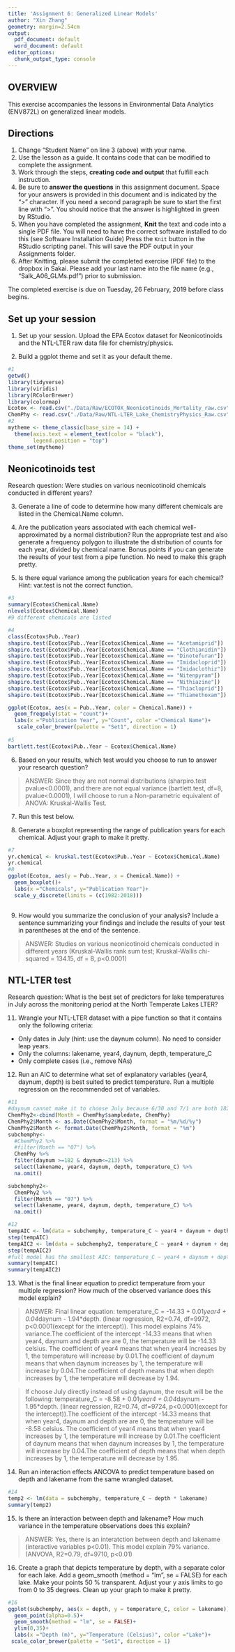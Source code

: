 ```yaml
---
title: 'Assignment 6: Generalized Linear Models'
author: "Xin Zhang"
geometry: margin=2.54cm
output:
  pdf_document: default
  word_document: default
editor_options:
  chunk_output_type: console
---
```


## OVERVIEW

This exercise accompanies the lessons in Environmental Data Analytics (ENV872L) on generalized linear models. 

## Directions
1. Change "Student Name" on line 3 (above) with your name.
2. Use the lesson as a guide. It contains code that can be modified to complete the assignment.
3. Work through the steps, **creating code and output** that fulfill each instruction.
4. Be sure to **answer the questions** in this assignment document.
Space for your answers is provided in this document and is indicated by the ">" character.
If you need a second paragraph be sure to start the first line with ">".
You should notice that the answer is highlighted in green by RStudio. 
6. When you have completed the assignment, **Knit** the text and code into a single PDF file.
You will need to have the correct software installed to do this (see Software Installation Guide)
Press the `Knit` button in the RStudio scripting panel.
This will save the PDF output in your Assignments folder.
8. After Knitting, please submit the completed exercise (PDF file) to the dropbox in Sakai. Please add your last name into the file name (e.g., "Salk_A06_GLMs.pdf") prior to submission.

The completed exercise is due on Tuesday, 26 February, 2019 before class begins.

## Set up your session 
1. Set up your session. Upload the EPA Ecotox dataset for Neonicotinoids and the NTL-LTER raw data file for chemistry/physics. 

2. Build a ggplot theme and set it as your default theme.

```r
#1
getwd()
library(tidyverse)
library(viridis)
library(RColorBrewer)
library(colormap)
Ecotox <- read.csv("./Data/Raw/ECOTOX_Neonicotinoids_Mortality_raw.csv")
ChemPhy <- read.csv("./Data/Raw/NTL-LTER_Lake_ChemistryPhysics_Raw.csv")
#2
mytheme <- theme_classic(base_size = 14) +
  theme(axis.text = element_text(color = "black"), 
        legend.position = "top")
theme_set(mytheme)
```

## Neonicotinoids test
Research question: Were studies on various neonicotinoid chemicals conducted in different years? 

3. Generate a line of code to determine how many different chemicals are listed in the Chemical.Name column.

4. Are the publication years associated with each chemical well-approximated by a normal distribution? Run the appropriate test and also generate a frequency polygon to illustrate the distribution of counts for each year, divided by chemical name. Bonus points if you can generate the results of your test from a pipe function. No need to make this graph pretty.

5. Is there equal variance among the publication years for each chemical? Hint: var.test is not the correct function.

```r
#3
summary(Ecotox$Chemical.Name)
nlevels(Ecotox$Chemical.Name)
#9 different chemicals are listed

#4
class(Ecotox$Pub..Year)
shapiro.test(Ecotox$Pub..Year[Ecotox$Chemical.Name == "Acetamiprid"])
shapiro.test(Ecotox$Pub..Year[Ecotox$Chemical.Name == "Clothianidin"])
shapiro.test(Ecotox$Pub..Year[Ecotox$Chemical.Name == "Dinotefuran"])
shapiro.test(Ecotox$Pub..Year[Ecotox$Chemical.Name == "Imidacloprid"])
shapiro.test(Ecotox$Pub..Year[Ecotox$Chemical.Name == "Imidaclothiz"])
shapiro.test(Ecotox$Pub..Year[Ecotox$Chemical.Name == "Nitenpyram"])
shapiro.test(Ecotox$Pub..Year[Ecotox$Chemical.Name == "Nithiazine"])
shapiro.test(Ecotox$Pub..Year[Ecotox$Chemical.Name == "Thiacloprid"])
shapiro.test(Ecotox$Pub..Year[Ecotox$Chemical.Name == "Thiamethoxam"])

ggplot(Ecotox, aes(x = Pub..Year, color = Chemical.Name)) +
  geom_freqpoly(stat = "count")+
  labs(x ="Publication Year", y="Count", color ="Chemical Name")+
   scale_color_brewer(palette = "Set1", direction = 1)
  
#5
bartlett.test(Ecotox$Pub..Year ~ Ecotox$Chemical.Name)
```

6. Based on your results, which test would you choose to run to answer your research question?

> ANSWER: Since they are not normal distributions (sharpiro.test pvalue<0.0001), and there are not equal variance (bartlett.test, df=8, pvalue<0.0001), I will choose to run a Non-parametric equivalent of ANOVA: Kruskal-Wallis Test. 

7. Run this test below. 

8. Generate a boxplot representing the range of publication years for each chemical. Adjust your graph to make it pretty.
```r
#7
yr.chemical <- kruskal.test(Ecotox$Pub..Year ~ Ecotox$Chemical.Name)
yr.chemical
#8
ggplot(Ecotox, aes(y = Pub..Year, x = Chemical.Name)) +
  geom_boxplot()+
  labs(x ="Chemicals", y="Publication Year")+
  scale_y_discrete(limits = (c(1982:2018))) 
 
```


9. How would you summarize the conclusion of your analysis? Include a sentence summarizing your findings and include the results of your test in parentheses at the end of the sentence. 

> ANSWER: Studies on various neonicotinoid chemicals conducted in different years (Kruskal-Wallis rank sum test; Kruskal-Wallis chi-squared = 134.15, df = 8, p<0.0001)

## NTL-LTER test
Research question: What is the best set of predictors for lake temperatures in July across the monitoring period at the North Temperate Lakes LTER? 

11. Wrangle your NTL-LTER dataset with a pipe function so that it contains only the following criteria: 

* Only dates in July (hint: use the daynum column). No need to consider leap years.
* Only the columns: lakename, year4, daynum, depth, temperature_C
* Only complete cases (i.e., remove NAs)

12. Run an AIC to determine what set of explanatory variables (year4, daynum, depth) is best suited to predict temperature. Run a multiple regression on the recommended set of variables. 

```r
#11
#daynum cannot make it to choose July because 6/30 and 7/1 are both 182....
ChemPhy2<-cbind(Month = ChemPhy$sampledate, ChemPhy)
ChemPhy2$Month <- as.Date(ChemPhy2$Month, format = "%m/%d/%y")
ChemPhy2$Month <- format.Date(ChemPhy2$Month, format = "%m")
subchemphy<-
  #ChemPhy2 %>%
  #filter(Month == "07") %>%
  ChemPhy %>%
  filter(daynum >=182 & daynum<=213) %>%
  select(lakename, year4, daynum, depth, temperature_C) %>%
  na.omit()

subchemphy2<-
  ChemPhy2 %>%
  filter(Month == "07") %>%
  select(lakename, year4, daynum, depth, temperature_C) %>%
  na.omit()

#12
tempAIC <- lm(data = subchemphy, temperature_C ~ year4 + daynum + depth)
step(tempAIC)
tempAIC2 <- lm(data = subchemphy2, temperature_C ~ year4 + daynum + depth)
step(tempAIC2)
#full model has the smallest AIC: temperature_C ~ year4 + daynum + depth
summary(tempAIC)
summary(tempAIC2)
```

13. What is the final linear equation to predict temperature from your multiple regression? How much of the observed variance does this model explain?

> ANSWER: Final linear equation: temperature_C = -14.33 + 0.01*year4 + 0.04*daynum - 1.94*depth. (linear regression, R2=0.74, df=9972, p<0.0001(except for the intercept)). This model explains 74% variance.The coefficient of the intercept -14.33 means that when year4, daynum and depth are are 0, the temperature will be -14.33 celsius. The coefficient of year4 means that when year4 increases by 1, the temperature will increase by 0.01.The coefficient of daynum means that when daynum increases by 1, the temperature will increase by 0.04.The coefficient of depth means that when depth increases by 1, the temperature will decrease by 1.94.

> If choose July directly instead of using daynum, the result will be the following: temperature_C = -8.58 + 0.01*year4 + 0.04*daynum - 1.95*depth. (linear regression, R2=0.74, df=9724, p<0.0001(except for the intercept)).The coefficient of the intercept -14.33 means that when year4, daynum and depth are are 0, the temperature will be -8.58 celsius. The coefficient of year4 means that when year4 increases by 1, the temperature will increase by 0.01.The coefficient of daynum means that when daynum increases by 1, the temperature will increase by 0.04.The coefficient of depth means that when depth increases by 1, the temperature will decrease by 1.95.

14. Run an interaction effects ANCOVA to predict temperature based on depth and lakename from the same wrangled dataset.

```r
#14
temp2 <- lm(data = subchemphy, temperature_C ~ depth * lakename)
summary(temp2)
```

15. Is there an interaction between depth and lakename? How much variance in the temperature observations does this explain?

> ANSWER: Yes, there is an interatction between depth and lakename (interactive variables p<0.01). This model explain 79% variance. (ANVOVA, R2=0.79, df=9710, p<0.01)

16. Create a graph that depicts temperature by depth, with a separate color for each lake. Add a geom_smooth (method = "lm", se = FALSE) for each lake. Make your points 50 % transparent. Adjust your y axis limits to go from 0 to 35 degrees. Clean up your graph to make it pretty. 

```r
#16
ggplot(subchemphy, aes(x = depth, y = temperature_C, color = lakename)) +
  geom_point(alpha=0.5)+
  geom_smooth(method = "lm", se = FALSE)+
  ylim(0,35)+
  labs(x ="Depth (m)", y="Temperature (Celsius)", color ="Lake")+
 scale_color_brewer(palette = "Set1", direction = 1)

```

